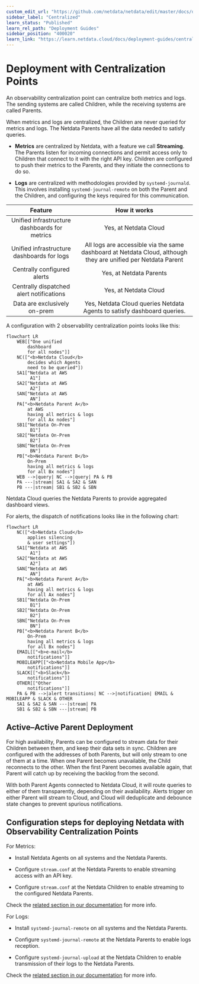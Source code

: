 ```yaml
---
custom_edit_url: "https://github.com/netdata/netdata/edit/master/docs/deployment-guides/deployment-with-centralization-points.md"
sidebar_label: "Centralized"
learn_status: "Published"
learn_rel_path: "Deployment Guides"
sidebar_position: "400020"
learn_link: "https://learn.netdata.cloud/docs/deployment-guides/centralized"
---
```


# Deployment with Centralization Points

An observability centralization point can centralize both metrics and logs. The sending systems are called Children, while the receiving systems are called Parents.

When metrics and logs are centralized, the Children are never queried for metrics and logs. The Netdata Parents have all the data needed to satisfy queries.

- **Metrics** are centralized by Netdata, with a feature we call **Streaming**. The Parents listen for incoming connections and permit access only to Children that connect to it with the right API key. Children are configured to push their metrics to the Parents, and they initiate the connections to do so.

- **Logs** are centralized with methodologies provided by `systemd-journald`. This involves installing `systemd-journal-remote` on both the Parent and the Children, and configuring the keys required for this communication.

|                    Feature                    |                                                 How it works                                                  |
|:---------------------------------------------:|:-------------------------------------------------------------------------------------------------------------:|
| Unified infrastructure dashboards for metrics |                                             Yes, at Netdata Cloud                                             |
|  Unified infrastructure dashboards for logs   | All logs are accessible via the same dashboard at Netdata Cloud, although they are unified per Netdata Parent |
|          Centrally configured alerts          |                                            Yes, at Netdata Parents                                            |
|   Centrally dispatched alert notifications    |                                             Yes, at Netdata Cloud                                             |
|         Data are exclusively on-prem          |                    Yes, Netdata Cloud queries Netdata Agents to satisfy dashboard queries.                    |

A configuration with 2 observability centralization points looks like this:

```mermaid
flowchart LR
    WEB[["One unified
        dashboard
        for all nodes"]]
    NC(["<b>Netdata Cloud</b>
        decides which Agents
        need to be queried"])
    SA1["Netdata at AWS
         A1"]
    SA2["Netdata at AWS
         A2"]
    SAN["Netdata at AWS
         AN"]
    PA["<b>Netdata Parent A</b>
        at AWS
        having all metrics & logs
        for all Ax nodes"]
    SB1["Netdata On-Prem
         B1"]
    SB2["Netdata On-Prem
         B2"]
    SBN["Netdata On-Prem
         BN"]
    PB["<b>Netdata Parent B</b>
        On-Prem
        having all metrics & logs
        for all Bx nodes"]
    WEB -->|query| NC -->|query| PA & PB
    PA ---|stream| SA1 & SA2 & SAN
    PB ---|stream| SB1 & SB2 & SBN 
```

Netdata Cloud queries the Netdata Parents to provide aggregated dashboard views.

For alerts, the dispatch of notifications looks like in the following chart:

```mermaid
flowchart LR
    NC(["<b>Netdata Cloud</b>
        applies silencing
        & user settings"])
    SA1["Netdata at AWS
         A1"]
    SA2["Netdata at AWS
         A2"]
    SAN["Netdata at AWS
         AN"]
    PA["<b>Netdata Parent A</b>
        at AWS
        having all metrics & logs
        for all Ax nodes"]
    SB1["Netdata On-Prem
         B1"]
    SB2["Netdata On-Prem
         B2"]
    SBN["Netdata On-Prem
         BN"]
    PB["<b>Netdata Parent B</b>
        On-Prem
        having all metrics & logs
        for all Bx nodes"]
    EMAIL[["<b>e-mail</b>
        notifications"]]
    MOBILEAPP[["<b>Netdata Mobile App</b>
        notifications"]]
    SLACK[["<b>Slack</b>
        notifications"]]
    OTHER[["Other
        notifications"]]
    PA & PB -->|alert transitions| NC -->|notification| EMAIL & MOBILEAPP & SLACK & OTHER 
    SA1 & SA2 & SAN ---|stream| PA
    SB1 & SB2 & SBN ---|stream| PB 
```

## Active–Active Parent Deployment

For high availability, Parents can be configured to stream data for their Children between them, and keep their data sets in sync. Children are configured with the addresses of both Parents, but will only stream to one of them at a time. When one Parent becomes unavailable, the Child reconnects to the other. When the first Parent becomes available again, that Parent will catch up by receiving the backlog from the second.

With both Parent Agents connected to Netdata Cloud, it will route queries to either of them transparently, depending on their availability. Alerts trigger on either Parent will stream to Cloud, and Cloud will deduplicate and debounce state changes to prevent spurious notifications.

## Configuration steps for deploying Netdata with Observability Centralization Points

For Metrics:

- Install Netdata Agents on all systems and the Netdata Parents.

- Configure `stream.conf` at the Netdata Parents to enable streaming access with an API key.

- Configure `stream.conf` at the Netdata Children to enable streaming to the configured Netdata Parents.

Check the [related section in our documentation](/docs/observability-centralization-points/metrics-centralization-points) for more info.

For Logs:

- Install `systemd-journal-remote` on all systems and the Netdata Parents.

- Configure `systemd-journal-remote` at the Netdata Parents to enable logs reception.

- Configure `systemd-journal-upload` at the Netdata Children to enable transmission of their logs to the Netdata Parents.

Check the [related section in our documentation](/docs/observability-centralization-points/logs-centralization-points-with-systemd-journald) for more info.
